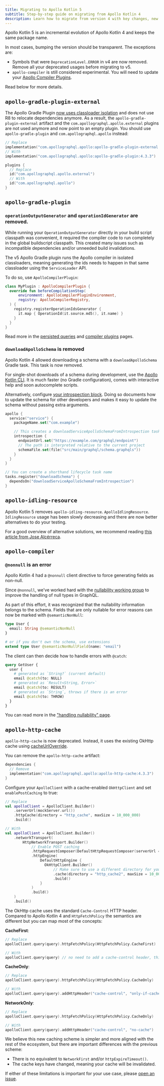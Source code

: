 ```yaml
---
title: Migrating to Apollo Kotlin 5
subtitle: Step-by-step guide on migrating from Apollo Kotlin 4
description: Learn how to migrate from version 4 with key changes, new features, and tools designed for improved stability and maintainability. Follow step-by-step guidance and make a seamless transition
---
```


Apollo Kotlin 5 is an incremental evolution of Apollo Kotlin 4 and keeps the same package name. 

In most cases, bumping the version should be transparent. The exceptions are:

- Symbols that were `DeprecationLevel.ERROR` in v4 are now removed. Remove all your deprecated usages before migrating to v5.
- `apollo-compiler` is still considered experimental. You will need to update your [Apollo Compiler Plugins](https://www.apollographql.com/docs/kotlin/advanced/compiler-plugins). 

Read below for more details.

## `apollo-gradle-plugin-external`

The Apollo Gradle Plugin [now uses classloader isolation](https://github.com/apollographql/apollo-kotlin/pull/6524) and does not use R8 to relocate dependencies anymore. As a result, the `apollo-gradle-plugin-external` artifact and the `com.apollographql.apollo.external` plugins are not used anymore and now point to an empty plugin. You should use `apollo-gradle-plugin` and `com.apollographql.apollo` instead:

```kotlin
// Replace
implementation("com.apollographql.apollo:apollo-gradle-plugin-external:4.3.3")
// With 
implementation("com.apollographql.apollo:apollo-gradle-plugin:4.3.3")

plugins {
  // Replace
  id("com.apollographql.apollo.external")
  // With 
  id("com.apollographql.apollo")
}
```

## `apollo-gradle-plugin`

### `operationOutputGenerator` and `operationIdGenerator` are removed.

While running your `OperationOutputGenerator` directly in your build script classpath was convenient, it required the compiler code to run completely in the global buildscript classpath. This created many issues such as incompatible dependencies and/or unneeded build invalidations.

The v5 Apollo Gradle plugin runs the Apollo compiler in isolated classloaders, meaning generating the ids needs to happen in that same classloader using the `ServiceLoader` API. 

To do so, use `ApolloCompilerPlugin`:

```kotlin
class MyPlugin : ApolloCompilerPlugin {
  override fun beforeCompilationStep(
      environment: ApolloCompilerPluginEnvironment,
      registry: ApolloCompilerRegistry,
  ) {
    registry.registerOperationIdsGenerator {
      it.map { OperationId(it.source.md5(), it.name) }
    }
  }
}
```

Read more in the [persisted queries](https://www.apollographql.com/docs/kotlin/v5/advanced/persisted-queries) and [compiler plugins](https://www.apollographql.com/docs/kotlin/v5/advanced/compiler-plugins) pages.

### `downloadApolloSchema` is removed

Apollo Kotlin 4 allowed downloading a schema with a `downloadApolloSchema` Gradle task. This task is now removed.

For single-shot downloads of a schema during development, use the [Apollo Kotlin CLI](https://github.com/apollographql/apollo-kotlin-cli). It is much faster (no Gradle configuration), comes with interactive help and soon autocomplete scripts.

Alternatively, configure [your introspection block](https://www.apollographql.com/docs/kotlin/advanced/plugin-recipes#downloading-a-schema). Doing so documents how to update the schema for other developers and makes it easy to update the schema without passing extra arguments.

```kotlin 
apollo {
  service("service") {
    packageName.set("com.example")

    // This creates a downloadServiceApolloSchemaFromIntrospection task
    introspection {
      endpointUrl.set("https://example.com/graphql/endpoint")
      // The path is interpreted relative to the current project
      schemaFile.set(file("src/main/graphql/schema.graphqls"))
    }
  }
}

// You can create a shorthand lifecycle task name
tasks.register("downloadSchema") {
  dependsOn("downloadServiceApolloSchemaFromIntrospection")
}
```
## `apollo-idling-resource` 

Apollo Kotlin 5 removes `apollo-idling-resource`. `ApolloIdlingResource`. `IdlingResource` usage has been slowly decreasing and there are now better alternatives to do your testing.

For a good overview of alternative solutions, we recommend reading [this article from Jose Alcérreca](https://medium.com/androiddevelopers/alternatives-to-idling-resources-in-compose-tests-8ae71f9fc473).

## `apollo-compiler` 

### `@nonnull` is an error

Apollo Kotlin 4 had a `@nonnull` client directive to force generating fields as non-null.

Since `@nonnull`, we've worked hard with the [nullability working group](https://github.com/graphql/nullability-wg/) to improve the handling of null types in GraphQL.

As part of this effort, it was recognized that the nullability information belongs to the schema. Fields that are only nullable for error reasons can now be marked with `@semanticNonNull`:

```graphql
type User {
  email: String @semanticNonNull
}

# or if you don't own the schema, use extensions
extend type User @semanticNonNullField(name: "email")
```

The client can then decide how to handle errors with `@catch`:

```graphql
query GetUser {
  user {
    # generated as `String?` (current default)
    email @catch(to: NULL)
    # generated as `Result<String, Error>`
    email @catch(to: RESULT)
    # generated as `String`, throws if there is an error
    email @catch(to: THROW)
  }
}
```

You can read more in the ["handling nullability" page](https://www.apollographql.com/docs/kotlin/advanced/nullability).


## `apollo-http-cache`

`apollo-http-cache` is now deprecated. Instead, it uses the existing OkHttp cache using [cacheUrlOverride](https://square.github.io/okhttp/5.x/okhttp/okhttp3/-request/-builder/cache-url-override.html).

You can remove the `apollo-http-cache` artifact:

```kotlin
dependencies {
  // Remove
  implementation("com.apollographql.apollo:apollo-http-cache:4.3.3")
}
```

Configure your `ApolloClient` with a cache-enabled `OkHttpClient` and set `enablePostCaching` to true:

```kotlin
// Replace
val apolloClient = ApolloClient.Builder()
    .serverUrl(mockServer.url())
    .httpCache(directory = "http_cache", maxSize = 10_000_000)
    .build()

// With
val apolloClient = ApolloClient.Builder()
    .networkTransport(
        HttpNetworkTransport.Builder()
            // Enable POST caching
            .httpRequestComposer(DefaultHttpRequestComposer(serverUrl = mockServer.url(), enablePostCaching = true))
            .httpEngine(
                DefaultHttpEngine {
                  OkHttpClient.Builder()
                      // Make sure to use a different directory for your cache
                      .cache(directory = "http_cache2", maxSize = 10_000_000)
                      .build()
                }
            )
            .build()
    )
    .build()
```

The OkHttp cache uses the standard `Cache-Control` HTTP header. Compared to Apollo Kotlin 4 and `HttpFetchPolicy` the semantics are different but you can map most of the concepts:

**CacheFirst**:
```kotlin
// Replace 
apolloClient.query(query).httpFetchPolicy(HttpFetchPolicy.CacheFirst)

// With
apolloClient.query(query) // no need to add a cache-control header, this is the default
```

**CacheOnly**:
```kotlin
// Replace 
apolloClient.query(query).httpFetchPolicy(HttpFetchPolicy.CacheOnly)

// With
apolloClient.query(query).addHttpHeader("cache-control", "only-if-cached")
```

**NetworkOnly**:
```kotlin
// Replace
apolloClient.query(query).httpFetchPolicy(HttpFetchPolicy.CacheOnly)

// With
apolloClient.query(query).addHttpHeader("cache-control", "no-cache")
```

We believe this new caching scheme is simpler and more aligned with the rest of the ecosystem, but there are important differences with the previous scheme:

- There is no equivalent to `NetworkFirst` and/or `httpExpireTimeout()`.
- The cache keys have changed, meaning your cache will be invalidated.

If either of these limitations is important for your use case, please [open an issue](https://github.com/apollographql/apollo-kotlin/issues/new). 